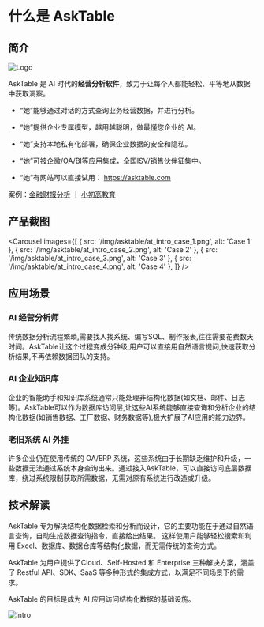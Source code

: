 
# 什么是 AskTable


## 简介

<div className="img-center small">
  <img src="/img/asktable/at_logo.png" alt="Logo" />
</div>



AskTable 是 AI 时代的**经营分析软件**，致力于让每个人都能轻松、平等地从数据中获取洞察。

- “她”能够通过对话的方式查询业务经营数据，并进行分析。

- “她”提供企业专属模型，越用越聪明，做最懂您企业的 AI。

- “她”支持本地私有化部署，确保企业数据的安全和隐私。
  
- “她”可被企微/OA/BI等应用集成，全国ISV/销售伙伴征集中。
  
- “她”有网站可以直接试用： https://asktable.com 


案例：[金融财报分析](https://docs.asktable.com/docs/customer-cases/financial-insights) ｜ [小初高教育](https://docs.asktable.com/docs/customer-cases/educational-excellence)  


## 产品截图


<Carousel 
  images={[
    { src: '/img/asktable/at_intro_case_1.png', alt: 'Case 1' },
    { src: '/img/asktable/at_intro_case_2.png', alt: 'Case 2' },
    { src: '/img/asktable/at_intro_case_3.png', alt: 'Case 3' },
    { src: '/img/asktable/at_intro_case_4.png', alt: 'Case 4' },
  ]}
/>


## 应用场景

### **AI 经营分析师**

传统数据分析流程繁琐,需要找人找系统、编写SQL、制作报表,往往需要花费数天时间。AskTable让这个过程变成分钟级,用户可以直接用自然语言提问,快速获取分析结果,不再依赖数据团队的支持。

### **AI 企业知识库**

企业的智能助手和知识库系统通常只能处理非结构化数据(如文档、邮件、日志等)。AskTable可以作为数据库访问层,让这些AI系统能够直接查询和分析企业的结构化数据(如销售数据、工厂数据、财务数据等),极大扩展了AI应用的能力边界。

### **老旧系统 AI 外挂**

许多企业仍在使用传统的 OA/ERP 系统，这些系统由于长期缺乏维护和升级，一些数据无法通过系统本身查询出来。通过接入AskTable，可以直接访问底层数据库，绕过系统限制获取所需数据，无需对原有系统进行改造或升级。


## 技术解读

AskTable 专为解决结构化数据检索和分析而设计，它的主要功能在于通过自然语言查询，自动生成数据查询指令，直接给出结果。 这样使用户能够轻松搜索和利用 Excel、数据库、数据仓库等结构化数据，而无需传统的查询方式。 

AskTable 为用户提供了Cloud、Self-Hosted 和 Enterprise 三种解决方案，涵盖了 Restful API、SDK、SaaS 等多种形式的集成方式，以满足不同场景下的需求。

AskTable 的目标是成为 AI 应用访问结构化数据的基础设施。

<div className="img-center large">
  <img src="/img/asktable/at_intro_1_page.png" alt="intro" />
</div>
